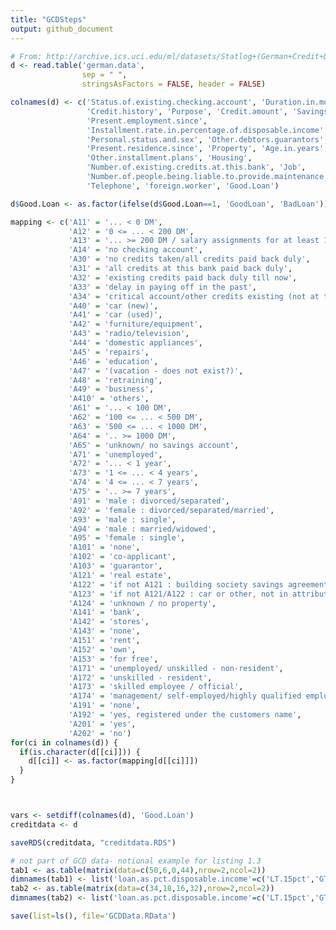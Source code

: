 ```yaml
---
title: "GCDSteps"
output: github_document
---
```


```r

# From: http://archive.ics.uci.edu/ml/datasets/Statlog+(German+Credit+Data)
d <- read.table('german.data',
                sep = " ",
                stringsAsFactors = FALSE, header = FALSE)

colnames(d) <- c('Status.of.existing.checking.account', 'Duration.in.month',
                 'Credit.history', 'Purpose', 'Credit.amount', 'Savings.account.bonds', 
                 'Present.employment.since',
                 'Installment.rate.in.percentage.of.disposable.income',
                 'Personal.status.and.sex', 'Other.debtors.guarantors',
                 'Present.residence.since', 'Property', 'Age.in.years',
                 'Other.installment.plans', 'Housing',
                 'Number.of.existing.credits.at.this.bank', 'Job',
                 'Number.of.people.being.liable.to.provide.maintenance.for',
                 'Telephone', 'foreign.worker', 'Good.Loan')

d$Good.Loan <- as.factor(ifelse(d$Good.Loan==1, 'GoodLoan', 'BadLoan'))

mapping <- c('A11' = '... < 0 DM',
             'A12' = '0 <= ... < 200 DM',
             'A13' = '... >= 200 DM / salary assignments for at least 1 year',
             'A14' = 'no checking account',
             'A30' = 'no credits taken/all credits paid back duly',
             'A31' = 'all credits at this bank paid back duly',
             'A32' = 'existing credits paid back duly till now',
             'A33' = 'delay in paying off in the past',
             'A34' = 'critical account/other credits existing (not at this bank)',
             'A40' = 'car (new)',
             'A41' = 'car (used)',
             'A42' = 'furniture/equipment',
             'A43' = 'radio/television',
             'A44' = 'domestic appliances',
             'A45' = 'repairs',
             'A46' = 'education',
             'A47' = '(vacation - does not exist?)',
             'A48' = 'retraining',
             'A49' = 'business',
             'A410' = 'others',
             'A61' = '... < 100 DM',
             'A62' = '100 <= ... < 500 DM',
             'A63' = '500 <= ... < 1000 DM',
             'A64' = '.. >= 1000 DM',
             'A65' = 'unknown/ no savings account',
             'A71' = 'unemployed',
             'A72' = '... < 1 year',
             'A73' = '1 <= ... < 4 years',
             'A74' = '4 <= ... < 7 years',
             'A75' = '.. >= 7 years',
             'A91' = 'male : divorced/separated',
             'A92' = 'female : divorced/separated/married',
             'A93' = 'male : single',
             'A94' = 'male : married/widowed',
             'A95' = 'female : single',
             'A101' = 'none',
             'A102' = 'co-applicant',
             'A103' = 'guarantor',
             'A121' = 'real estate',
             'A122' = 'if not A121 : building society savings agreement/life insurance',
             'A123' = 'if not A121/A122 : car or other, not in attribute 6',
             'A124' = 'unknown / no property',
             'A141' = 'bank',
             'A142' = 'stores',
             'A143' = 'none',
             'A151' = 'rent',
             'A152' = 'own',
             'A153' = 'for free',
             'A171' = 'unemployed/ unskilled - non-resident',
             'A172' = 'unskilled - resident',
             'A173' = 'skilled employee / official',
             'A174' = 'management/ self-employed/highly qualified employee/ officer',
             'A191' = 'none',
             'A192' = 'yes, registered under the customers name',
             'A201' = 'yes',
             'A202' = 'no')
for(ci in colnames(d)) {
  if(is.character(d[[ci]])) {
    d[[ci]] <- as.factor(mapping[d[[ci]]])
  }
}



vars <- setdiff(colnames(d), 'Good.Loan')
creditdata <- d

saveRDS(creditdata, "creditdata.RDS")

# not part of GCD data- notional example for listing 1.3
tab1 <- as.table(matrix(data=c(50,6,0,44),nrow=2,ncol=2))
dimnames(tab1) <- list('loan.as.pct.disposable.income'=c('LT.15pct','GT.15pct'),'loan.quality.pop1'=c('goodloan','badloan'))
tab2 <- as.table(matrix(data=c(34,18,16,32),nrow=2,ncol=2))
dimnames(tab2) <- list('loan.as.pct.disposable.income'=c('LT.15pct','GT.15pct'),'loan.quality.pop2'=c('goodloan','badloan'))

save(list=ls(), file='GCDData.RData')
```

